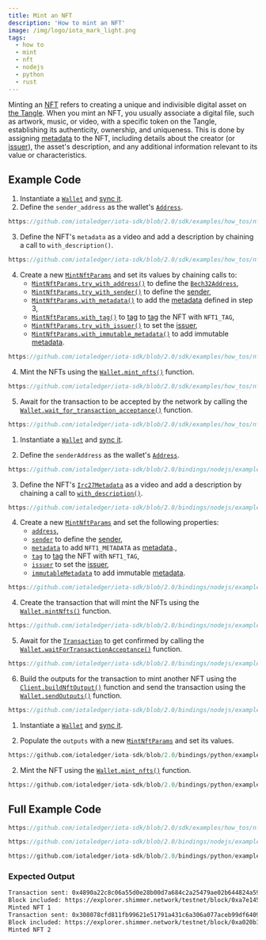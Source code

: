 ```yaml
---
title: Mint an NFT
description: 'How to mint an NFT'
image: /img/logo/iota_mark_light.png
tags:
  - how to
  - mint
  - nft
  - nodejs
  - python
  - rust
---
```



Minting an [NFT](/learn/protocols/stardust/core-concepts/multi-asset-ledger#non-fungible-tokens-nfts)
refers to creating a unique and indivisible digital asset on [the Tangle](/get-started/introduction/iota/introduction#the-tangle).
When you mint an NFT, you usually associate a digital file, such as artwork, music, or video, with a specific token on
the Tangle, establishing its authenticity, ownership, and uniqueness. This is done by assigning
[metadata](/learn/protocols/stardust/core-concepts/output-features#metadata)
to the NFT, including details about the creator
(or [issuer](/learn/protocols/stardust/core-concepts/output-features#issuer)), the asset's
description, and any additional information relevant to its value or characteristics.

## Example Code

<Tabs groupId="language" queryString>
<TabItem value="rust" label="Rust">

1. Instantiate a [`Wallet`](file:///home/lucas/Documents/IOTA/iota-sdk/target/doc/iota_sdk/wallet/core/struct.Wallet.html) and [sync it](../wallet/check-balance.mdx).
2. Define the `sender_address` as the wallet's [`Address`](https://docs.rs/iota-sdk/latest/iota_sdk/types/block/address/enum.Address.html).

<div className={'hide-code-block-extras'}>

```rust reference
https://github.com/iotaledger/iota-sdk/blob/2.0/sdk/examples/how_tos/nfts/mint_nft.rs#L52
```

</div>

3. Define the NFT's `metadata` as a video and add a description by chaining a call to `with_description()`.

<div className={'hide-code-block-extras'}>

```rust reference
https://github.com/iotaledger/iota-sdk/blob/2.0/sdk/examples/how_tos/nfts/mint_nft.rs#L59-L66
```

</div>

4. Create a new [`MintNftParams`](file:///home/lucas/Documents/IOTA/iota-sdk/target/doc/iota_sdk/wallet/operations/transaction/high_level/minting/mint_nfts/struct.MintNftParams.html) and set its
   values by chaining calls to:
    * [`MintNftParams.try_with_address()`](file:///home/lucas/Documents/IOTA/iota-sdk/target/doc/iota_sdk/wallet/operations/transaction/high_level/minting/mint_nfts/struct.MintNftParams.html) to define the [`Bech32Address`](file:///home/lucas/Documents/IOTA/iota-sdk/target/doc/iota_sdk/types/block/address/bech32/struct.Bech32Address.html),
    * [`MintNftParams.try_with_sender()`](file:///home/lucas/Documents/IOTA/iota-sdk/target/doc/iota_sdk/wallet/operations/transaction/high_level/minting/mint_nfts/struct.MintNftParams.html#method.try_with_sender) to define the [sender](/learn/protocols/stardust/core-concepts/output-features#sender),
    * [`MintNftParams.with_metadata()`](file:///home/lucas/Documents/IOTA/iota-sdk/target/doc/iota_sdk/wallet/operations/transaction/high_level/minting/mint_nfts/struct.MintNftParams.html#method.with_metadata) to add the [metadata](/learn/protocols/stardust/core-concepts/output-features/#metadata) defined in step 3,
    * [`MintNftParams.with_tag()`](file:///home/lucas/Documents/IOTA/iota-sdk/target/doc/iota_sdk/wallet/operations/transaction/high_level/minting/mint_nfts/struct.MintNftParams.html#method.with_tag) to [tag](/learn/protocols/stardust/core-concepts/output-features/#tag) to [tag](/learn/protocols/stardust/core-concepts/output-features/#tag) the NFT with `NFT1_TAG`,
    * [`MintNftParams.try_with_issuer()`](file:///home/lucas/Documents/IOTA/iota-sdk/target/doc/iota_sdk/wallet/operations/transaction/high_level/minting/mint_nfts/struct.MintNftParams.html#method.try_with_issuer) to set the [issuer](/learn/protocols/stardust/core-concepts/output-features/#issuer),
    * [`MintNftParams.with_immutable_metadata()`](file:///home/lucas/Documents/IOTA/iota-sdk/target/doc/iota_sdk/wallet/operations/transaction/high_level/minting/mint_nfts/struct.MintNftParams.html#method.with_immutable_metadata) to add immutable [metadata](http://localhost:3000/learn/protocols/stardust/core-concepts/output-features/#metadata).

<div className={'hide-code-block-extras'}>

```rust reference
https://github.com/iotaledger/iota-sdk/blob/2.0/sdk/examples/how_tos/nfts/mint_nft.rs#L68-L79
```

</div>

4. Mint the NFTs using the [`Wallet.mint_nfts()`](file:///home/lucas/Documents/IOTA/iota-sdk/target/doc/iota_sdk/wallet/core/struct.Wallet.html#method.mint_nfts)
   function.

<div className={'hide-code-block-extras'}>

```rust reference
https://github.com/iotaledger/iota-sdk/blob/2.0/sdk/examples/how_tos/nfts/mint_nft.rs#L81
```

</div>

5. Await for the transaction to be accepted by the network by calling the [`Wallet.wait_for_transaction_acceptance()`](file:///home/lucas/Documents/IOTA/iota-sdk/target/doc/iota_sdk/wallet/core/struct.Wallet.html#method.wait_for_transaction_acceptance) function.

<div className={'hide-code-block-extras'}>

```rust reference
https://github.com/iotaledger/iota-sdk/blob/2.0/sdk/examples/how_tos/nfts/mint_nft.rs#L84-L86
```

</div>

</TabItem>
<TabItem value="typescript-node" label="Typescript (Node.js)">

1. Instantiate a [`Wallet`](http://localhost:3000/iota-sdk/2.0/references/nodejs/classes/Wallet) and [sync it](../wallet/check-balance.mdx).

2. Define the `senderAddress` as the wallet's [`Address`](../../references/nodejs/classes/Address.md).

<div className={'hide-code-block-extras'}>

```typescript reference
https://github.com/iotaledger/iota-sdk/blob/2.0/bindings/nodejs/examples/how_tos/nfts/mint_nft.ts#L51
```

</div>

3. Define the NFT's [`Irc27Metadata`](http://localhost:3000/iota-sdk/2.0/references/nodejs/classes/Irc27Metadata/) as a video and add a description by chaining a call to [`with_description()`](http://localhost:3000/iota-sdk/2.0/references/nodejs/classes/Irc27Metadata/#withdescription).

<div className={'hide-code-block-extras'}>

```typescript reference
https://github.com/iotaledger/iota-sdk/blob/2.0/bindings/nodejs/examples/how_tos/nfts/mint_nft.ts#L58-L62
```

</div>

4. Create a new [`MintNftParams`](http://localhost:3000/iota-sdk/2.0/references/nodejs/interfaces/MintNftParams/) and set the following properties:
    * [`address`](http://localhost:3000/iota-sdk/2.0/references/nodejs/interfaces/MintNftParams/#address),
    * [`sender`](http://localhost:3000/iota-sdk/2.0/references/nodejs/interfaces/MintNftParams/#sender) to define the [sender](/learn/protocols/stardust/core-concepts/output-features#sender),
    * [`metadata`](http://localhost:3000/iota-sdk/2.0/references/nodejs/interfaces/MintNftParams/#metadata) to add `NFT1_METADATA` as [metadata](http://localhost:3000/learn/protocols/stardust/core-concepts/output-features/#metadata).,
    * [`tag`](http://localhost:3000/iota-sdk/2.0/references/nodejs/interfaces/MintNftParams/#tag) to [tag](http://localhost:3000/learn/protocols/stardust/core-concepts/output-features/#tag) the NFT with `NFT1_TAG`,
    * [`issuer`](http://localhost:3000/iota-sdk/2.0/references/nodejs/interfaces/MintNftParams/#issuer) to set the [issuer](/learn/protocols/stardust/core-concepts/output-features/#issuer),
    * [`immutableMetadata`](http://localhost:3000/iota-sdk/2.0/references/nodejs/interfaces/MintNftParams/#immutablemetadata) to add immutable [metadata](http://localhost:3000/learn/protocols/stardust/core-concepts/output-features/#metadata).

<div className={'hide-code-block-extras'}>

```typescript reference
https://github.com/iotaledger/iota-sdk/blob/2.0/bindings/nodejs/examples/how_tos/nfts/mint_nft.ts#L64-L71
```

</div>

4. Create the transaction that will mint the NFTs using the [`Wallet.mintNfts()`](../../references/nodejs/classes/Wallet.md#mintnfts)
   function.

<div className={'hide-code-block-extras'}>

```typescript reference
https://github.com/iotaledger/iota-sdk/blob/2.0/bindings/nodejs/examples/how_tos/nfts/mint_nft.ts#L72
```

</div>

5. Await for the [`Transaction`](../../references/nodejs/classes/Transaction.md) to get confirmed by calling the
[`Wallet.waitForTransactionAcceptance()`](../../references/nodejs/classes/Wallet.md#waitfortransactionacceptance)
function.

<div className={'hide-code-block-extras'}>

```typescript reference
https://github.com/iotaledger/iota-sdk/blob/2.0/bindings/nodejs/examples/how_tos/nfts/mint_nft.ts#L75
```

</div>

6. Build the outputs for the transaction to mint another NFT using the [`Client.buildNftOutput()`](../../references/nodejs/classes/Client.md#buildnftoutput)
   function and send the transaction using the [`Wallet.sendOutputs()`](../../references/nodejs/classes/Wallet.md#sendoutputs) function.

<div className={'hide-code-block-extras'}>

```typescript reference
https://github.com/iotaledger/iota-sdk/blob/2.0/bindings/nodejs/examples/how_tos/nfts/mint_nft.ts#L85-L98
```

</div>

</TabItem>
<TabItem value="python" label="Python">

1. Instantiate a [`Wallet`](http://localhost:3000/iota-sdk/2.0/references/python/iota_sdk/wallet/) and [sync it](../wallet/check-balance.mdx).

2. Populate the `outputs` with a new [`MintNftParams`](http://localhost:3000/iota-sdk/2.0/references/python/iota_sdk/types/send_params/#mintnftparams-objects) and set its values.

<div className={'hide-code-block-extras'}>

```python reference
https://github.com/iotaledger/iota-sdk/blob/2.0/bindings/python/examples/how_tos/nfts/mint_nft.py#L24-L26
```

</div>

2. Mint the NFT using the [`Wallet.mint_nfts()`](../../references/python/iota_sdk/wallet/wallet.md#mint_nfts) function.

<div className={'hide-code-block-extras'}>

```python reference
https://github.com/iotaledger/iota-sdk/blob/2.0/bindings/python/examples/how_tos/nfts/mint_nft.py#L28
```

</div>

</TabItem>
</Tabs>

## Full Example Code

<Tabs groupId="language" queryString>
<TabItem value="rust" label="Rust">

```rust reference
https://github.com/iotaledger/iota-sdk/blob/2.0/sdk/examples/how_tos/nfts/mint_nft.rs
```

</TabItem>
<TabItem value="typescript-node" label="Typescript (Node.js)">

```typescript reference
https://github.com/iotaledger/iota-sdk/blob/2.0/bindings/nodejs/examples/how_tos/nfts/mint_nft.ts
```

</TabItem>
<TabItem value="python" label="Python">

```python reference
https://github.com/iotaledger/iota-sdk/blob/2.0/bindings/python/examples/how_tos/nfts/mint_nft.py
```

</TabItem>
</Tabs>

### Expected Output

```bash
Transaction sent: 0x4890a22c8c06a55d0e28b00d7a684c2a25479ae02b644824a5930ff059418280
Block included: https://explorer.shimmer.network/testnet/block/0xa7e1459879b7a4114b505ad2c5c67bf62b98b13a5ba530018c928530af873c3b
Minted NFT 1
Transaction sent: 0x308078cfd811fb99621e51791a431c6a306a077aceb99df6409188c61a27f372
Block included: https://explorer.shimmer.network/testnet/block/0xa020b148abdeeb94256e4f78dd4e3d623420fd233e0bbf7c20f64fd53d4f4b8d
Minted NFT 2
```

